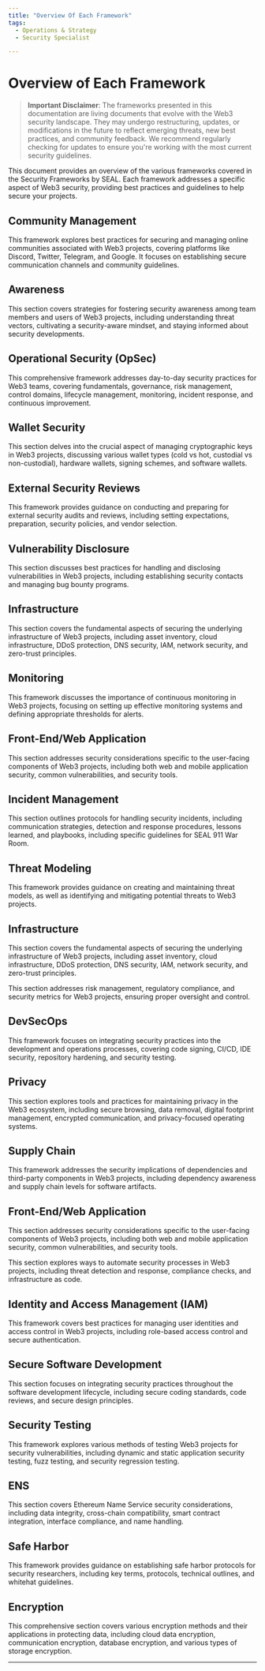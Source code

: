 ```yaml
---
title: "Overview Of Each Framework"
tags:
  - Operations & Strategy
  - Security Specialist

---
```



<TagProvider>
<TagFilter />

# Overview of Each Framework

<TagList tags={frontmatter.tags} />

> **Important Disclaimer**: The frameworks presented in this documentation are living documents that evolve with the Web3 security landscape. They may undergo restructuring, updates, or modifications in the future to reflect emerging threats, new best practices, and community feedback. We recommend regularly checking for updates to ensure you're working with the most current security guidelines.

This document provides an overview of the various frameworks covered in the Security Frameworks by SEAL. Each framework addresses a specific aspect of Web3 security, providing best practices and guidelines to help secure your projects.

## Community Management

This framework explores best practices for securing and managing online communities associated with Web3 projects, covering platforms like Discord, Twitter, Telegram, and Google. It focuses on establishing secure communication channels and community guidelines.

## Awareness

This section covers strategies for fostering security awareness among team members and users of Web3 projects, including understanding threat vectors, cultivating a security-aware mindset, and staying informed about security developments.

## Operational Security (OpSec)

This comprehensive framework addresses day-to-day security practices for Web3 teams, covering fundamentals, governance, risk management, control domains, lifecycle management, monitoring, incident response, and continuous improvement.

## Wallet Security

This section delves into the crucial aspect of managing cryptographic keys in Web3 projects, discussing various wallet types (cold vs hot, custodial vs non-custodial), hardware wallets, signing schemes, and software wallets.

## External Security Reviews

This framework provides guidance on conducting and preparing for external security audits and reviews, including setting expectations, preparation, security policies, and vendor selection.

## Vulnerability Disclosure

This section discusses best practices for handling and disclosing vulnerabilities in Web3 projects, including establishing security contacts and managing bug bounty programs.

## Infrastructure

This section covers the fundamental aspects of securing the underlying infrastructure of Web3 projects, including asset inventory, cloud infrastructure, DDoS protection, DNS security, IAM, network security, and zero-trust principles.

## Monitoring

This framework discusses the importance of continuous monitoring in Web3 projects, focusing on setting up effective monitoring systems and defining appropriate thresholds for alerts.

## Front-End/Web Application

This section addresses security considerations specific to the user-facing components of Web3 projects, including both web and mobile application security, common vulnerabilities, and security tools.

## Incident Management

This section outlines protocols for handling security incidents, including communication strategies, detection and response procedures, lessons learned, and playbooks, including specific guidelines for SEAL 911 War Room.

## Threat Modeling
This framework provides guidance on creating and maintaining threat models, as well as identifying and mitigating potential threats to Web3 projects.

## Infrastructure

This section covers the fundamental aspects of securing the underlying infrastructure of Web3 projects, including asset inventory, cloud infrastructure, DDoS protection, DNS security, IAM, network security, and zero-trust principles.

This section addresses risk management, regulatory compliance, and security metrics for Web3 projects, ensuring proper oversight and control.

## DevSecOps

This framework focuses on integrating security practices into the development and operations processes, covering code signing, CI/CD, IDE security, repository hardening, and security testing.

## Privacy

This section explores tools and practices for maintaining privacy in the Web3 ecosystem, including secure browsing, data removal, digital footprint management, encrypted communication, and privacy-focused operating systems.

## Supply Chain

This framework addresses the security implications of dependencies and third-party components in Web3 projects, including dependency awareness and supply chain levels for software artifacts.

## Front-End/Web Application

This section addresses security considerations specific to the user-facing components of Web3 projects, including both web and mobile application security, common vulnerabilities, and security tools.

This section explores ways to automate security processes in Web3 projects, including threat detection and response, compliance checks, and infrastructure as code.

## Identity and Access Management (IAM)

This framework covers best practices for managing user identities and access control in Web3 projects, including role-based access control and secure authentication.

## Secure Software Development

This section focuses on integrating security practices throughout the software development lifecycle, including secure coding standards, code reviews, and secure design principles.

## Security Testing
This framework explores various methods of testing Web3 projects for security vulnerabilities, including dynamic and static application security testing, fuzz testing, and security regression testing.

## ENS

This section covers Ethereum Name Service security considerations, including data integrity, cross-chain compatibility, smart contract integration, interface compliance, and name handling.

## Safe Harbor

This framework provides guidance on establishing safe harbor protocols for security researchers, including key terms, protocols, technical outlines, and whitehat guidelines.

## Encryption

This comprehensive section covers various encryption methods and their applications in protecting data, including cloud data encryption, communication encryption, database encryption, and various types of storage encryption.

---

</TagProvider>
<ContributeFooter />